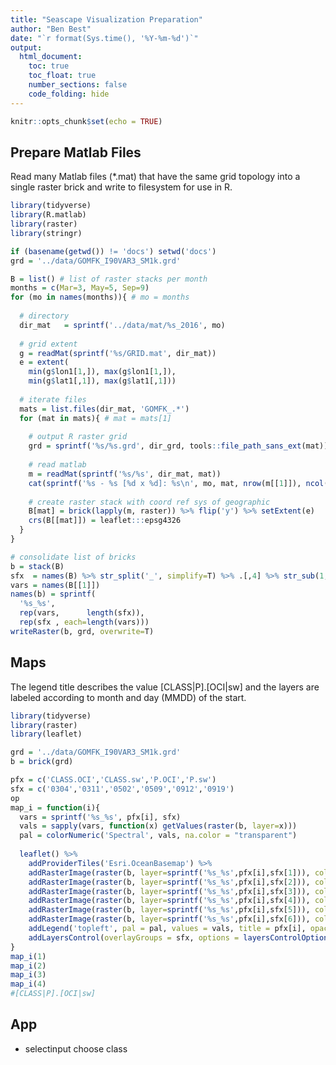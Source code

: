 ```yaml
---
title: "Seascape Visualization Preparation"
author: "Ben Best"
date: "`r format(Sys.time(), '%Y-%m-%d')`"
output:
  html_document:
    toc: true
    toc_float: true
    number_sections: false
    code_folding: hide
---
```


```r
knitr::opts_chunk$set(echo = TRUE)
```

## Prepare Matlab Files

Read many Matlab files (*.mat) that have the same grid topology into a single raster brick and write to filesystem for use in R.

```r
library(tidyverse)
library(R.matlab)
library(raster)
library(stringr)

if (basename(getwd()) != 'docs') setwd('docs')
grd = '../data/GOMFK_I90VAR3_SM1k.grd'

B = list() # list of raster stacks per month
months = c(Mar=3, May=5, Sep=9)
for (mo in names(months)){ # mo = months
  
  # directory
  dir_mat   = sprintf('../data/mat/%s_2016', mo)
  
  # grid extent
  g = readMat(sprintf('%s/GRID.mat', dir_mat))
  e = extent(
    min(g$lon1[1,]), max(g$lon1[1,]),
    min(g$lat1[,1]), max(g$lat1[,1]))
  
  # iterate files
  mats = list.files(dir_mat, 'GOMFK_.*')
  for (mat in mats){ # mat = mats[1]
    
    # output R raster grid
    grd = sprintf('%s/%s.grd', dir_grd, tools::file_path_sans_ext(mat))
    
    # read matlab
    m = readMat(sprintf('%s/%s', dir_mat, mat))
    cat(sprintf('%s - %s [%d x %d]: %s\n', mo, mat, nrow(m[[1]]), ncol(m[[1]]), paste(names(m), collapse=', ')))
    
    # create raster stack with coord ref sys of geographic
    B[mat] = brick(lapply(m, raster)) %>% flip('y') %>% setExtent(e)
    crs(B[[mat]]) = leaflet:::epsg4326
  }
}

# consolidate list of bricks
b = stack(B)
sfx  = names(B) %>% str_split('_', simplify=T) %>% .[,4] %>% str_sub(1,4)
vars = names(B[[1]])
names(b) = sprintf(
  '%s_%s', 
  rep(vars,      length(sfx)),
  rep(sfx , each=length(vars)))
writeRaster(b, grd, overwrite=T)
```

## Maps

The legend title describes the value [CLASS|P].[OCI|sw] and the layers are labeled according to month and day (MMDD) of the start.

```r
library(tidyverse)
library(raster)
library(leaflet)

grd = '../data/GOMFK_I90VAR3_SM1k.grd'
b = brick(grd)

pfx = c('CLASS.OCI','CLASS.sw','P.OCI','P.sw')
sfx = c('0304','0311','0502','0509','0912','0919')
op
map_i = function(i){
  vars = sprintf('%s_%s', pfx[i], sfx)
  vals = sapply(vars, function(x) getValues(raster(b, layer=x)))
  pal = colorNumeric('Spectral', vals, na.color = "transparent")
  
  leaflet() %>%
    addProviderTiles('Esri.OceanBasemap') %>%
    addRasterImage(raster(b, layer=sprintf('%s_%s',pfx[i],sfx[1])), colors = pal, opacity=0.7, group=sfx[1]) %>%
    addRasterImage(raster(b, layer=sprintf('%s_%s',pfx[i],sfx[2])), colors = pal, opacity=0.7, group=sfx[2]) %>%
    addRasterImage(raster(b, layer=sprintf('%s_%s',pfx[i],sfx[3])), colors = pal, opacity=0.7, group=sfx[3]) %>%
    addRasterImage(raster(b, layer=sprintf('%s_%s',pfx[i],sfx[4])), colors = pal, opacity=0.7, group=sfx[4]) %>%
    addRasterImage(raster(b, layer=sprintf('%s_%s',pfx[i],sfx[5])), colors = pal, opacity=0.7, group=sfx[5]) %>%
    addRasterImage(raster(b, layer=sprintf('%s_%s',pfx[i],sfx[6])), colors = pal, opacity=0.7, group=sfx[6]) %>%
    addLegend('topleft', pal = pal, values = vals, title = pfx[i], opacity = 1) %>%
    addLayersControl(overlayGroups = sfx, options = layersControlOptions(collapsed = FALSE))
}
map_i(1)
map_i(2)
map_i(3)
map_i(4)
#[CLASS|P].[OCI|sw]
```

## App

- selectinput choose class

